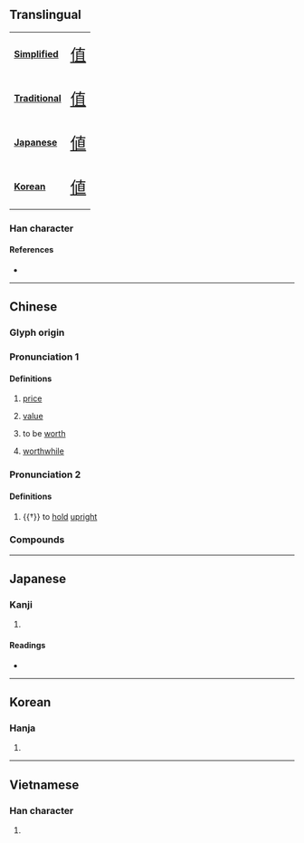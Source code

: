 {{also|値}}
{{character info/new}}
==Translingual==
{| class="floatright" border=1 cellpadding="5" cellspacing="0"
|- valign="center"
| bgcolor="#dfefff"|
'''[[Simplified Chinese|Simplified]]'''
|<span class="Hans" lang="zh-hans" style="font-size: 175%">[[值]]</span>
|- valign="center"
| bgcolor="#dfefff"|
'''[[Traditional Chinese|Traditional]]'''
|<span class="Hant" lang="zh-hant" style="font-size: 175%">[[值]]</span>
|- valign="center"
| bgcolor="#dfefff"|
'''[[Japanese]]'''
|<span class="Jpan" lang="jp" style="font-size: 175%">[[値]]</span>
|- valign="center"
| bgcolor="#dfefff"|
'''[[Korean]]'''
|<span class="Ko" lang="ko" style="font-size: 175%">[[値]]</span>
|}

===Han character===
{{Han char|rn=9|rad=人|as=08|sn=10|four=24216|canj=OJBM|ids=⿰亻直}}

====References====
* {{Han ref|kx=0109.171|hdz=10171.080|uh=503C|ud=20540}}

----

==Chinese==
{{zh-forms|alt=値}}

===Glyph origin===
{{Han etym}}

===Pronunciation 1===
{{zh-pron
|m=zhí
|c=zik6
|h=pfs=ta̍t/chhṳ̍t
|h_note=ta̍t - vernacular; chhṳ̍t - literary
|mn=xm,zz:te̍k/qz:tia̍k/ti̍t/ta̍t
|mn_note=Mainland: te̍k/tia̍k - literary; ti̍t, ta̍t - vernacular
Taiwan: ti̍t - literary; ta̍t - vernacular
|mn-t=dag8/dêg8
|mn-t_note=dag8 - vernacular; dêg8 - literary
|mc=y
|oc=y
|ma=y
|cat=n
}}

====Definitions====
{{zh-hanzi}}

# [[price]]
# {{lb|zh|mathematics|computing|etc.}} [[value]]
#: {{zh-x|絕對值|absolute '''value'''}}
# to be [[worth]]
#: {{zh-x|這 塊 玉 值 一 萬 美元。|This jade '''is worth''' ten thousand dollars.}}
# [[worthwhile]]
#: {{zh-x|這 趟 旅行 太 值 了。|This journey is absolutely '''worthwhile'''.}}

===Pronunciation 2===
{{zh-pron
|m=zhì
|c=zik6
|mc=y
|oc=y
|ma=y
|dial=n
|cat=v
}}

====Definitions====
{{zh-hanzi}}

# {{†}} to [[hold]] [[upright]]

===Compounds===
{{zh-der|一文不值|一錢不值|不值|不值一哂|不值一文|不值一看|不值一笑|不值一錢|不值得|不值當|不值錢|保值|值勤|值回票價|值夜|值宿|值年|值得|值日|值星|值星官|值更|值月|值班|值遇|值錢|價值|價值判斷|價值指標|價值標準|價值衝突|價值觀|價值觀念|價值論|價值連城|價值邏輯|儲值票|公告現值|剩餘價值|加值稅|加值網路|升值|報值掛號|增值|帳面價值|幣值|平均值|年產值|成交總值|承值|承諾值|數值|數值分析|數值控制|新聞價值|時值|月值年災|期望值|正值|比值|淨值|淨值法|現值|產值|當值|社會價值|等值|等值價格|絕對值|總值|股票價值|調值|豹值|貶值|輪值|近似值|適值|酸鹼值|量值|附加價值|面值|音值}}

----

==Japanese==

===Kanji===
{{ja-kanji|grade=|rs=人08}}

# {{defn|lang=ja|sort=人08}}

====Readings====
* {{ja-readings|on=[[ち]] (chi), [[ちょく]] (choku)|kun=[[ね]] (ne), [[あたい]] (atai), [[あう]] (au)}}

----

==Korean==

===Hanja===
{{ko-hanja|hangeul=치|rv=chi|mr=ch'i}}

# {{defn|lang=ko|sort=人08}}

----

==Vietnamese==

===Han character===
{{vi-hantu|[[trị]], [[trịa]]|rs=人08}}

# {{defn|lang=vi|sort=人08}}